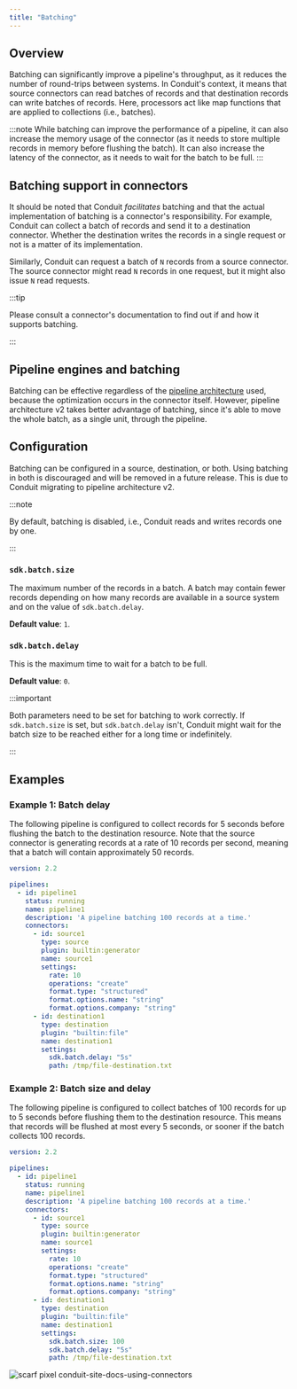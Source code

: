 ```yaml
---
title: "Batching"
---
```


## Overview

Batching can significantly improve a pipeline's throughput, as it reduces the
number of round-trips between systems. In Conduit's context, it means that
source connectors can read batches of records and that destination records can
write batches of records. Here, processors act like map functions that are
applied to collections (i.e., batches).

:::note
While batching can improve the performance of a pipeline, it can also increase
the memory usage of the connector (as it needs to store multiple records in
memory before flushing the batch). It can also increase the latency of the
connector, as it needs to wait for the batch to be full.
:::

## Batching support in connectors

It should be noted that Conduit _facilitates_ batching and that the actual
implementation of batching is a connector's responsibility. For example, Conduit
can collect a batch of records and send it to a destination connector. Whether
the destination writes the records in a single request or not is a matter of its
implementation. 

Similarly, Conduit can request a batch of `N` records from a
source connector. The source connector might read `N` records in one request,
but it might also issue `N` read requests.

:::tip

Please consult a connector's documentation to find out if and how it supports
batching.

:::

## Pipeline engines and batching

Batching can be effective regardless of the [pipeline architecture](/TBD) used,
because the optimization occurs in the connector itself. However, pipeline
architecture v2 takes better advantage of batching, since it's able to move the
whole batch, as a single unit, through the pipeline.

## Configuration

Batching can be configured in a source, destination, or both. Using batching in
both is discouraged and will be removed in a future release. This is due to
Conduit migrating to pipeline architecture v2.

:::note

By default, batching is disabled, i.e., Conduit reads and writes records one by
one.

:::

### `sdk.batch.size`

The maximum number of the records in a batch. A batch may contain fewer
records depending on how many records are available in a source system and on
the value of `sdk.batch.delay`.

**Default value**: `1`.

### `sdk.batch.delay`

This is the maximum time to wait for a batch to be full.

**Default value**: `0`.

:::important

Both parameters need to be set for batching to work correctly. If
`sdk.batch.size` is set, but `sdk.batch.delay` isn't, Conduit might wait for the
batch size to be reached either for a long time or indefinitely.

:::

## Examples

### Example 1: Batch delay

The following pipeline is configured to collect records for 5 seconds before
flushing the batch to the destination resource. Note that the source connector
is generating records at a rate of 10 records per second, meaning that a batch
will contain approximately 50 records.

```yaml
version: 2.2

pipelines:
  - id: pipeline1
    status: running
    name: pipeline1
    description: 'A pipeline batching 100 records at a time.'
    connectors:
      - id: source1
        type: source
        plugin: builtin:generator
        name: source1
        settings:
          rate: 10
          operations: "create"
          format.type: "structured"
          format.options.name: "string"
          format.options.company: "string"
      - id: destination1
        type: destination
        plugin: "builtin:file"
        name: destination1
        settings:
          sdk.batch.delay: "5s"
          path: /tmp/file-destination.txt
```

### Example 2: Batch size and delay

The following pipeline is configured to collect batches of 100 records for up to
5 seconds before flushing them to the destination resource. This means that
records will be flushed at most every 5 seconds, or sooner if the batch collects
100 records.

```yaml
version: 2.2

pipelines:
  - id: pipeline1
    status: running
    name: pipeline1
    description: 'A pipeline batching 100 records at a time.'
    connectors:
      - id: source1
        type: source
        plugin: builtin:generator
        name: source1
        settings:
          rate: 10
          operations: "create"
          format.type: "structured"
          format.options.name: "string"
          format.options.company: "string"
      - id: destination1
        type: destination
        plugin: "builtin:file"
        name: destination1
        settings:
          sdk.batch.size: 100
          sdk.batch.delay: "5s"
          path: /tmp/file-destination.txt
```

![scarf pixel conduit-site-docs-using-connectors](https://static.scarf.sh/a.png?x-pxid=53743422-c614-4e45-acaa-f1f9f604321e)